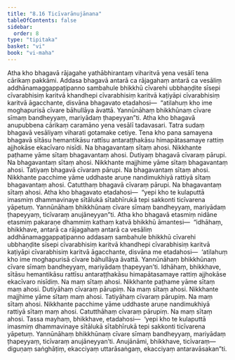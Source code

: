 ```yaml
---
title: "8.16 Ticīvarānujānana"
tableOfContents: false
sidebar:
  order: 8
type: "tipitaka"
basket: "vi"
book: "vi-maha"
---
```



<DynamicBreadcrumb />

<Division number="346" book="vi-maha">

<Paragraph number="1644" book="vi-maha">
Atha kho bhagavā rājagahe yathābhirantaṃ viharitvā yena vesālī tena cārikaṃ pakkāmi. Addasa bhagavā antarā ca rājagahaṃ antarā ca vesāliṃ addhānamaggappaṭipanno sambahule bhikkhū cīvarehi ubbhaṇḍite sīsepi cīvarabhisiṃ karitvā khandhepi cīvarabhisiṃ karitvā kaṭiyāpi cīvarabhisiṃ karitvā āgacchante, disvāna bhagavato etadahosi—  “atilahuṃ kho ime moghapurisā cīvare bāhullāya āvattā. Yannūnāhaṃ bhikkhūnaṃ cīvare sīmaṃ bandheyyaṃ, mariyādaṃ ṭhapeyyan”ti. Atha kho bhagavā anupubbena cārikaṃ caramāno yena vesālī tadavasari. Tatra sudaṃ bhagavā vesāliyaṃ viharati gotamake cetiye. Tena kho pana samayena bhagavā sītāsu hemantikāsu rattīsu antaraṭṭhakāsu himapātasamaye rattiṃ ajjhokāse ekacīvaro nisīdi. Na bhagavantaṃ sītaṃ ahosi. Nikkhante paṭhame yāme sītaṃ bhagavantaṃ ahosi. Dutiyaṃ bhagavā cīvaraṃ pārupi. Na bhagavantaṃ sītaṃ ahosi. Nikkhante majjhime yāme sītaṃ bhagavantaṃ ahosi. Tatiyaṃ bhagavā cīvaraṃ pārupi. Na bhagavantaṃ sītaṃ ahosi. Nikkhante pacchime yāme uddhaste aruṇe nandimukhiyā rattiyā sītaṃ bhagavantaṃ ahosi. Catutthaṃ bhagavā cīvaraṃ pārupi. Na bhagavantaṃ sītaṃ ahosi. Atha kho bhagavato etadahosi—  “yepi kho te kulaputtā imasmiṃ dhammavinaye sītālukā sītabhīrukā tepi sakkonti ticīvarena yāpetuṃ. Yannūnāhaṃ bhikkhūnaṃ cīvare sīmaṃ bandheyyaṃ, mariyādaṃ ṭhapeyyaṃ, ticīvaraṃ anujāneyyan”ti.
</Paragraph>

<Paragraph number="1645" book="vi-maha">
Atha kho bhagavā etasmiṃ nidāne etasmiṃ pakaraṇe dhammiṃ kathaṃ katvā bhikkhū āmantesi—  “idhāhaṃ, bhikkhave, antarā ca rājagahaṃ antarā ca vesāliṃ addhānamaggappaṭipanno addasaṃ sambahule bhikkhū cīvarehi ubbhaṇḍite sīsepi cīvarabhisiṃ karitvā khandhepi cīvarabhisiṃ karitvā kaṭiyāpi cīvarabhisiṃ karitvā āgacchante, disvāna me etadahosi—  ‘atilahuṃ kho ime moghapurisā cīvare bāhullāya āvattā. Yannūnāhaṃ bhikkhūnaṃ cīvare sīmaṃ bandheyyaṃ, mariyādaṃ ṭhapeyyan’ti. Idhāhaṃ, bhikkhave, sītāsu hemantikāsu rattīsu antaraṭṭhakāsu himapātasamaye rattiṃ ajjhokāse ekacīvaro nisīdiṃ. Na maṃ sītaṃ ahosi. Nikkhante paṭhame yāme sītaṃ maṃ ahosi. Dutiyāhaṃ cīvaraṃ pārupiṃ. Na maṃ sītaṃ ahosi. Nikkhante majjhime yāme sītaṃ maṃ ahosi. Tatiyāhaṃ cīvaraṃ pārupiṃ. Na maṃ sītaṃ ahosi. Nikkhante pacchime yāme uddhaste aruṇe nandimukhiyā rattiyā sītaṃ maṃ ahosi. Catutthāhaṃ cīvaraṃ pārupiṃ. Na maṃ sītaṃ ahosi. Tassa mayhaṃ, bhikkhave, etadahosi—  ‘yepi kho te kulaputtā imasmiṃ dhammavinaye sītālukā sītabhīrukā tepi sakkonti ticīvarena yāpetuṃ. Yannūnāhaṃ bhikkhūnaṃ cīvare sīmaṃ bandheyyaṃ, mariyādaṃ ṭhapeyyaṃ, ticīvaraṃ anujāneyyan’ti. Anujānāmi, bhikkhave, ticīvaraṃ—  diguṇaṃ saṅghāṭiṃ, ekacciyaṃ uttarāsaṅgaṃ, ekacciyaṃ antaravāsakan”ti.
</Paragraph>
</Division>